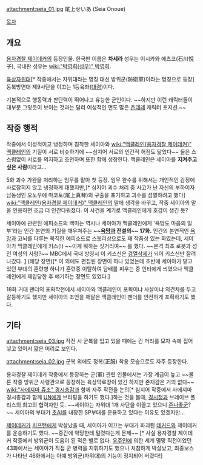 attachment:seia_01.jpg
尾上せいあ (Seia Onoue) 

[[목차]]

== 개요 ==
[[용자경찰 제이데커]]의 등장인물. 한국판 이름은 '''차세라''' 성우는 이시카와 에츠코(石川悅子), 국내판 성우는 [[wiki:"박영희(성우)" 박영희]].

[[육상자위대]][* 작중에서는 자위대라는 명칭 대신 방위군(防衛軍)이라는 명칭으로 등장] 동북방면대 제9사단을 이끄는 1등육좌([[대령]])이다. 

기본적으로 행동력과 판단력이 뛰어나고 유능한 군인이다. ~~하지만 이런 캐릭터들이 대부분 그렇듯이 보이는 것과는 달리 여성적인 면도 많은 [[츤데레]] 캐릭터 포지션.~~

== 작중 행적 ==
작중에서 이성적이고 냉정하며 침착한 세이아와 [[wiki:"맥클레인(용자경찰 제이데커)" 맥클레인]]의 기질이 서로 비슷하기에 ~~심지어 서로의 인간적 허점도 닮았다~~ 둘은 스스럼없이 서로를 의지하고 조언하며 또한 함께 성장한다. 맥클레인은 세이아를 '''지켜주고 싶은 사람'''이라고...

5화 괴수 가완을 처리하는 임무를 맡아 첫 등장. 임무 완수를 위해서는 개인적인 감정에 사로잡히지 않고 냉정하게 대했지만,[* 심지어 괴수 처리 중 사고가 난 자신의 부하이자 남동생인 오노우에 마코토(尾上真琴)의 구출을 포기하고 괴수를 섬멸하려고 했다] [[wiki:"맥클레인(용자경찰 제이데커)" 맥클레인]]의 말에 생각을 바꾸고, 작중 세이아의 말을 인용하면 조금 더 인간다워졌다. 이 사건을 계기로 맥클레인에게 호감이 생긴 듯?

세이아에 관련된 에피소드의 백미는 역시나 세이아가 맥클레인에게 '욕망도 마음의 일부'라는 인간 본연의 기질을 깨우쳐주는 '''~~[[욕망]]과 전설의~~ 17화.'''  
인간의 본연적인 [[욕망]]과 고뇌를 다루는 묵직한 에피소드로 스토리상으로도 꽤 작품성 있는 화였는데, 세이아가 맥클레인에게 키스(!) ~~이게 뭐하는 짓거리여~~ 를 했다. ~~본격 최초 로봇과 성인 여성의 사랑?~~ MBC에서 국내 방영시 이 키스신은 [[검열삭제]]가 되어 키스신만 잘려나갔다.
[attachment:/20140310160516.jpg]
(해당 장면)[* 이 외에도 편집된 장면이 하나 있었는데 초반에 세이아가 맡고 있던 부대의 훈련병 하나가 훈련중 이탈하여 담배를 피우는 중 인티에게 씌였으나 맥클레인에게 제압당한 후 얘기하는 장면도 있었다.] 

18화 거대 팬더의 포획작전에서 세이아와 맥클레인이 포획이냐 사살이냐 의견차를 두고 갈등하기도 했지만 세이아의 조언을 깨달은 맥클레인이 팬더를 안전하게 포획하기도 했다.

== 기타 ==
attachment:seia_03.jpg
작전 시 군복을 입고 있을 때에는 긴 머리를 모자 속에 집어넣고 있어서 짧은 머리로 보인다.

attachment:seia_02.jpg
군복 외에도 정복(正服) 착용 모습으로도 자주 등장한다.

용자경찰 제이데커 작중에서 등장하는 군(軍) 관련 인물에서는 가장 계급이 높고 ~~물론 작중 방위군 사령관으로 등장하는 육상막료장이 있긴 하지만 존재감은 거의 없다~~ [[wiki:"사에지마 쥬조" 경시총감]]과 함께 자주 작전을 논의[* 심지어 작중에서 사에지마 경시총감과 함께 [[UN]]에게 브리핑을 하기도 했다.]하는 것을 볼때, [[경시청]]과 브레이브 폴리스의 최고의 협력자인 듯. ~~세이아는 자위대 1개 사단을 이끌고 있으니 [[존나좋군]]?~~ 세이아의 부대가 [[초AI]]를 내장한 SP부대를 운용하고 있다는 이유도 있겠지만...

[[제이데커]]가 [[치프턴]]에게 박살났을 때, 세이아가 이끄는 부대가 파괴된 [[데커드]]와 제이데커를 운송하기도 했다. ~~중간에 악당한테 털렸다는게 문제~~  [* 사실 용자경찰 제이데커 작중에서 방위군이 도움이 된 적은 별로 없다. [[우주인]]에 의한 세계 멸망 직전이었던 43화에서는 세이아가 직접 군 병력을 지휘하기도 했으나 처참하게 박살났고, 최종보스가 나타난 46화에서는 아예 방위군(자위대)의 기능이 정지되어 버렸다!]
